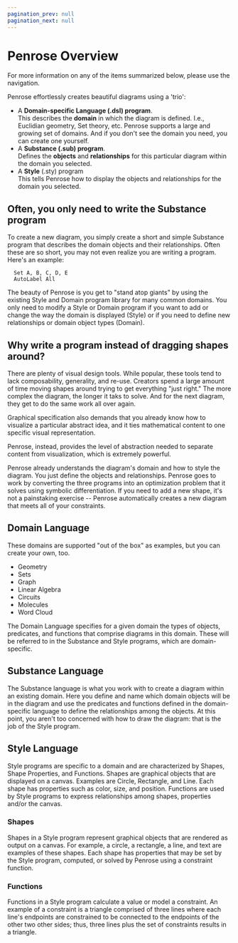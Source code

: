```yaml
---
pagination_prev: null
pagination_next: null
---
```


# Penrose Overview

For more information on any of the items summarized below, please use the navigation.

Penrose effortlessly creates beautiful diagrams using a 'trio':
 - A **Domain-specific Language (.dsl) program**.  
   This describes the __domain__ in which the diagram is defined.  I.e., Euclidian geometry, Set theory, etc.  Penrose supports a large and growing set of domains.  And if you don't see the domain you need, you can create one yourself.
 - A **Substance (.sub) program**.  
   Defines the __objects__ and __relationships__ for this particular diagram within the domain you selected.
 - A **Style** (.sty) program  
  This tells Penrose how to display the objects and relationships for the domain you selected. 

## Often, you only need to write the Substance program ##

To create a new diagram, you simply create a short and simple Substance program that describes the domain objects and their relationships.  Often these are so short, you may not even realize you are writing a program.  Here's an example:

```
  Set A, B, C, D, E
  AutoLabel All
```

The beauty of Penrose is you get to "stand atop giants" by using the existing Style and Domain program library for many common domains.  You only need to modify a Style or Domain program if you want to add or change the way the domain is displayed (Style) or if you need to define new relationships or domain object types (Domain).

## Why write a program instead of dragging shapes around? ##

There are plenty of visual design tools.  While popular, these tools tend to lack composability, generality, and re-use.  Creators spend a large amount of time moving shapes around trying to get everything "just right."  The more complex the diagram, the longer it taks to solve.  And for the next diagram, they get to do the same work all over again.  

Graphical specification also demands that you already know how to visualize a particular abstract idea, and it ties mathematical content to one specific visual representation. 

Penrose, instead, provides the level of abstraction needed to separate content from visualization, which is extremely powerful.

Penrose already understands the diagram's domain and how to style the diagram.  You just define the objects and relationships.  Penrose goes to work by converting the three programs into an optimization problem that it solves using symbolic differentiation.  If you need to add a new shape, it's not a painstaking exercise -- Penrose automatically creates a new diagram that meets all of your constraints.

## Domain Language ##

These domains are supported "out of the box" as examples, but you can create your own, too.
- Geometry
- Sets
- Graph
- Linear Algebra
- Circuits
- Molecules
- Word Cloud

The Domain Language specifies for a given domain the types of objects, predicates, and functions that comprise diagrams in this domain.  These will be referred to in the Substance and Style programs, which are domain-specific.

## Substance Language

The Substance language is what you work with to create a diagram within an existing domain.  Here you define and name which domain objects will be in the diagram and use the predicates and functions defined in the domain-specific language to define the relationships among the objects.  At this point, you aren't too concerned with how to draw the diagram: that is the job of the Style program.

## Style Language ##

Style programs are specific to a domain and are characterized by Shapes, Shape Properties, and Functions.  Shapes are graphical objects that are displayed on a canvas.  Examples are Circle, Rectangle, and Line.  Each shape has properties such as color, size, and position.  Functions are used by Style programs to express relationships among shapes, properties and/or the canvas. 

### Shapes ###

Shapes in a Style program represent graphical objects that are rendered as output on a canvas.  For example, a circle, a rectangle, a line, and text are examples of these shapes.  Each shape has properties that may be set by the Style program, computed, or solved by Penrose using a constraint function.

### Functions ###

Functions in a Style program calculate a value or model a constraint.   An example of a constraint is a triangle comprised of three lines where each line's endpoints are constrained to be connected to the endpoints of the other two other sides; thus, three lines plus the set of constraints results in a triangle.
